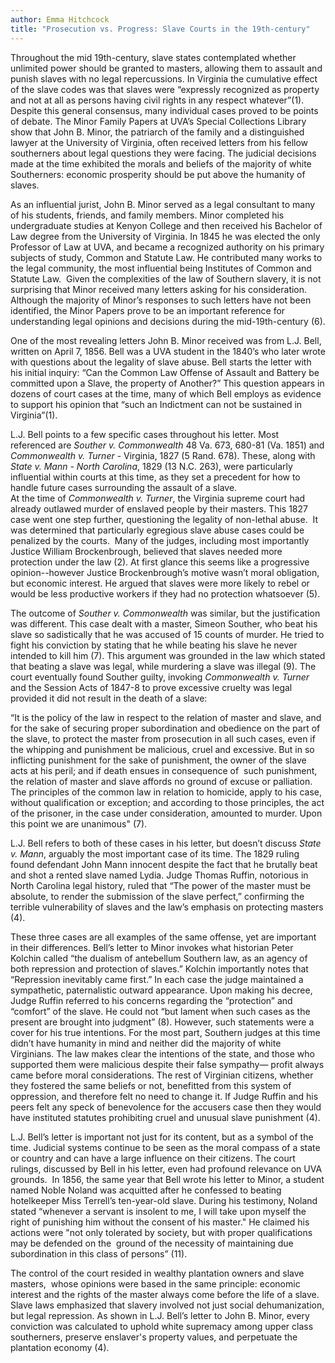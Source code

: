 ```yaml
---
author: Emma Hitchcock
title: "Prosecution vs. Progress: Slave Courts in the 19th-century"
---
```

<p>Throughout the mid 19th-century, slave states contemplated whether unlimited power should be granted to masters, allowing them to assault and punish slaves with no legal repercussions. In Virginia the cumulative effect of the slave codes was that slaves were &ldquo;expressly recognized as property and not at all as persons having civil rights in any respect whatever&rdquo;(1). Despite this general consensus, many individual cases proved to be points of debate. The Minor Family Papers at UVA&rsquo;s Special Collections Library show that John B. Minor, the patriarch of the family and a distinguished lawyer at the University of Virginia, often received letters from his fellow southerners about legal questions they were facing. The judicial decisions made at the time exhibited the morals and beliefs of the majority of white Southerners: economic prosperity should be put above the humanity of slaves.</p>
<p>As an influential jurist, John B. Minor served as a legal consultant to many of his students, friends, and family members. Minor completed his undergraduate studies at Kenyon College and then received his Bachelor of Law degree from the University of Virginia. In 1845 he was elected the only Professor of Law at UVA, and became a recognized authority on his primary subjects of study, Common and Statute Law. He contributed many works to the legal community, the most influential being Institutes of Common and Statute Law.&nbsp; Given the complexities of the law of Southern slavery, it is not surprising that Minor received many letters asking for his consideration. Although the majority of Minor&rsquo;s responses to such letters have not been identified, the Minor Papers prove to be an important reference for understanding legal opinions and decisions during the mid-19th-century (6).</p>
<p>One of the most revealing letters John B. Minor received was from L.J. Bell, written on April 7, 1856. Bell was a UVA student in the 1840&rsquo;s who later wrote with questions about the legality of slave abuse. Bell starts the letter with his initial inquiry: &ldquo;Can the Common Law Offense of Assault and Battery be committed upon a Slave, the property of Another?&rdquo; This question appears in dozens of court cases at the time, many of which Bell employs as evidence to support his opinion that &ldquo;such an Indictment can not be sustained in Virginia&rdquo;(1).</p>
<p>L.J. Bell points to a few specific cases throughout his letter. Most referenced are <em>Souther v. Commonwealth</em> 48 Va. 673, 680-81 (Va. 1851) and <em>Commonwealth v. Turner</em> - Virginia, 1827 (5 Rand. 678). These, along with <em>State v. Mann - North Carolina</em>, 1829 (13 N.C. 263), were particularly influential within courts at this time, as they set a precedent for how to handle future cases surrounding the assault of a slave.<br />
	At the time of <em>Commonwealth v. Turner</em>, the Virginia supreme court had already outlawed murder of enslaved people by their masters. This 1827 case went one step further, questioning the legality of non-lethal abuse.&nbsp; It was determined that particularly egregious slave abuse cases could be penalized by the courts.&nbsp; Many of the judges, including most importantly Justice William Brockenbrough, believed that slaves needed more protection under the law (2). At first glance this seems like a progressive opinion--however Justice Brockenbrough&rsquo;s motive wasn&rsquo;t moral obligation, but economic interest. He argued that slaves were more likely to rebel or would be less productive workers if they had no protection whatsoever (5).</p>
<p>The outcome of <em>Souther v. Commonwealth</em> was similar, but the justification was different. This case dealt with a master, Simeon Souther, who beat his slave so sadistically that he was accused of 15 counts of murder. He tried to fight his conviction by stating that he while beating his slave he never intended to kill him (7). This argument was grounded in the law which stated that beating a slave was legal, while murdering a slave was illegal (9). The court eventually found Souther guilty, invoking<em> Commonwealth v. Turner</em> and the Session Acts of 1847-8 to prove excessive cruelty was legal provided it did not result in the death of a slave:</p>
<p>&ldquo;It is the policy of the law in respect to the relation of master and slave, and for the sake of securing proper subordination and obedience on the part of the slave, to protect the master from prosecution in all such cases, even if the whipping and punishment be malicious, cruel and excessive. But in so inflicting punishment for the sake of punishment, the owner of the slave acts at his peril; and if death ensues in consequence of&nbsp; such punishment, the relation of master and slave affords no ground of excuse or palliation. The principles of the common law in relation to homicide, apply to his case, without qualification or exception; and according to those principles, the act of the prisoner, in the case under consideration, amounted to murder. Upon this point we are unanimous&quot; (7).</p>
<p>L.J. Bell refers to both of these cases in his letter, but doesn&rsquo;t discuss <em>State v. Mann</em>, arguably the most important case of its time. The 1829 ruling found defendant John Mann innocent despite the fact that he brutally beat and shot a rented slave named Lydia. Judge Thomas Ruffin, notorious in North Carolina legal history, ruled that &ldquo;The power of the master must be absolute, to render the submission of the slave perfect,&rdquo; confirming the terrible vulnerability of slaves and the law&rsquo;s emphasis on protecting masters (4).</p>
<p>These three cases are all examples of the same offense, yet are important in their differences. Bell&rsquo;s letter to Minor invokes what historian Peter Kolchin called &ldquo;the dualism of antebellum Southern law, as an agency of both repression and protection of slaves.&rdquo; Kolchin importantly notes that &ldquo;Repression inevitably came first.&rdquo; In each case the judge maintained a sympathetic, paternalistic outward appearance. Upon making his decree, Judge Ruffin referred to his concerns regarding the &ldquo;protection&rdquo; and &ldquo;comfort&rdquo; of the slave. He could not &ldquo;but lament when such cases as the present are brought into judgment&rdquo; (8). However, such statements were a cover for his true intentions. For the most part, Southern judges at this time didn&rsquo;t have humanity in mind and neither did the majority of white Virginians. The law makes clear the intentions of the state, and those who supported them were malicious despite their false sympathy&mdash; profit always came before moral considerations. The rest of Virginian citizens, whether they fostered the same beliefs or not, benefitted from this system of oppression, and therefore felt no need to change it. If Judge Ruffin and his peers felt any speck of benevolence for the accusers case then they would have instituted statutes prohibiting cruel and unusual slave punishment (4).</p>
<p>L.J. Bell&rsquo;s letter is important not just for its content, but as a symbol of the time. Judicial systems continue to be seen as the moral compass of a state or country and can have a large influence on their citizens. The court rulings, discussed by Bell in his letter, even had profound relevance on UVA grounds.&nbsp; In 1856, the same year that Bell wrote his letter to Minor, a student named Noble Noland was acquitted after he confessed to beating hotelkeeper Miss Terrell&rsquo;s ten-year-old slave. During his testimony, Noland stated &ldquo;whenever a servant is insolent to me, I will take upon myself the right of punishing him without the consent of his master.&quot; He claimed his actions were &quot;not only tolerated by society, but with proper qualifications may be defended on the&nbsp; ground of the necessity of maintaining due subordination in this class of persons&rdquo; (11).</p>
<p>The control of the court resided in wealthy plantation owners and slave masters,&nbsp; whose opinions were based in the same principle: economic interest and the rights of the master always come before the life of a slave. Slave laws emphasized that slavery involved not just social dehumanization, but legal repression. As shown in L.J. Bell&rsquo;s letter to John B. Minor, every conviction was calculated to uphold white supremacy among upper class southerners, preserve enslaver&#39;s property values, and perpetuate the plantation economy (4).</p>
